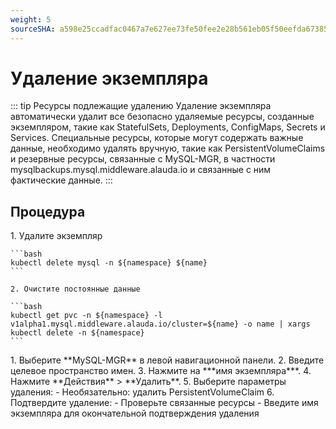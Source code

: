 ```yaml
---
weight: 5
sourceSHA: a598e25ccadfac0467a7e627ee73fe50fee2e28b561eb05f50eefda673859bf2
---
```


# Удаление экземпляра

::: tip Ресурсы подлежащие удалению
Удаление экземпляра автоматически удалит все безопасно удаляемые ресурсы, созданные экземпляром, такие как StatefulSets, Deployments, ConfigMaps, Secrets и Services. Специальные ресурсы, которые могут содержать важные данные, необходимо удалять вручную, такие как PersistentVolumeClaims и резервные ресурсы, связанные с MySQL-MGR, в частности mysqlbackups.mysql.middleware.alauda.io и связанные с ним фактические данные.
:::

## Процедура

<Tabs>
  <Tab label="CLI">
    1. Удалите экземпляр

    ```bash
    kubectl delete mysql -n ${namespace} ${name}
    ```

    2. Очистите постоянные данные

    ```bash
    kubectl get pvc -n ${namespace} -l v1alpha1.mysql.middleware.alauda.io/cluster=${name} -o name | xargs kubectl delete -n ${namespace}
    ```
  </Tab>

  <Tab label="Web Console">
    1. Выберите **MySQL-MGR** в левой навигационной панели.
    2. Введите целевое пространство имен.
    3. Нажмите на ***имя экземпляра***.
    4. Нажмите **Действия** > **Удалить**.
    5. Выберите параметры удаления:
       - Необязательно: удалить PersistentVolumeClaim
    6. Подтвердите удаление:
       - Проверьте связанные ресурсы
       - Введите имя экземпляра для окончательной подтверждения удаления
  </Tab>
</Tabs>
